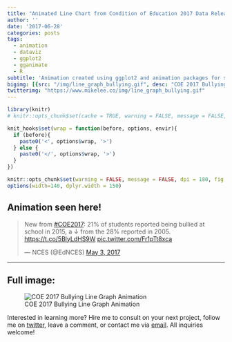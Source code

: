 ```yaml
---
title: "Animated Line Chart from Condition of Education 2017 Data Release"
author: ''
date: '2017-06-28'
categories: posts
tags:
  - animation
  - dataviz
  - ggplot2
  - gganimate
  - R
subtitle: 'Animation created using ggplot2 and animation packages for social media distribution'
bigimg: [{src: "/img/line_graph_bullying.gif", desc: "COE 2017 Bullying Line Graph Animation"}]
twitterimg: "https://www.mikelee.co/img/line_graph_bullying.gif"
---
```


```r
library(knitr)
# knitr::opts_chunk$set(cache = TRUE, warning = FALSE, message = FALSE, dpi = 180, out.extra='class = "img-responsive"')

```

```r
knit_hooks$set(wrap = function(before, options, envir){
  if (before){
    paste0('<', options$wrap, '>')
  } else {
    paste0('</', options$wrap, '>')
  }
})

knitr::opts_chunk$set(warning = FALSE, message = FALSE, dpi = 180, fig.height = 5, fig.width = 7, fig.align = "center")
options(width=140, dplyr.width = 150)
```

## Animation seen here!

<blockquote class="twitter-tweet" data-lang="en"><p lang="en" dir="ltr">New from <a href="https://twitter.com/hashtag/COE2017?src=hash">#COE2017</a>: 21% of students reported being bullied at school in 2015, a ↓ from the 28% reported in 2005. <a href="https://t.co/5BlyLdHS9W">https://t.co/5BlyLdHS9W</a> <a href="https://t.co/Fr1pTt8xca">pic.twitter.com/Fr1pTt8xca</a></p>&mdash; NCES (@EdNCES) <a href="https://twitter.com/EdNCES/status/859807520881344512">May 3, 2017</a></blockquote>
<script async src="//platform.twitter.com/widgets.js" charset="utf-8"></script>

***

## Full image:

![COE 2017 Bullying Line Graph Animation](/img/line_graph_bullying.gif)

Interested in learning more? Hire me to consult on your next project, follow me on [twitter](https://twitter.com/mikeleeco), leave a comment, or contact me via [email](mailto:mdlee12@gmail.com). All inquiries welcome!

